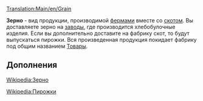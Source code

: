 [[Translation:Main/en/Grain]]{{en/-}}
{{ru/Груз|груз=Зерно
|изображение=Grain.png
|производит=[[Main/ru/Ферма|Ферма]]
|принимает=[[Main/ru/Завод|Завод]]
}}

'''Зерно''' - вид продукции, производимой [[Main/ru/Ферма|фермами]] вместе со [[Main/ru/Скот|скотом]]. 
Вы доставляете зерно на [[Main/ru/Завод|заводы]], где производится хлебобулочные изделия. Если вы дополнительно доставите на фабрику скот, то будут выпускаться пирожки. Вся произведенная продукция покидает фабрику под общим названием [[Main/ru/Товары|Товары]].


==Дополнения==
[http://www.wikipedia.org/wiki/Cereal Wikipedia:Зерно]

[http://www.wikipedia.org/wiki/Pie Wikipedia:Пирожки]